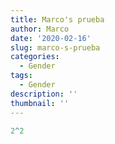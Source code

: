 ```yaml
---
title: Marco's prueba
author: Marco
date: '2020-02-16'
slug: marco-s-prueba
categories:
  - Gender
tags:
  - Gender
description: ''
thumbnail: ''
---
```

```r
2^2
```

